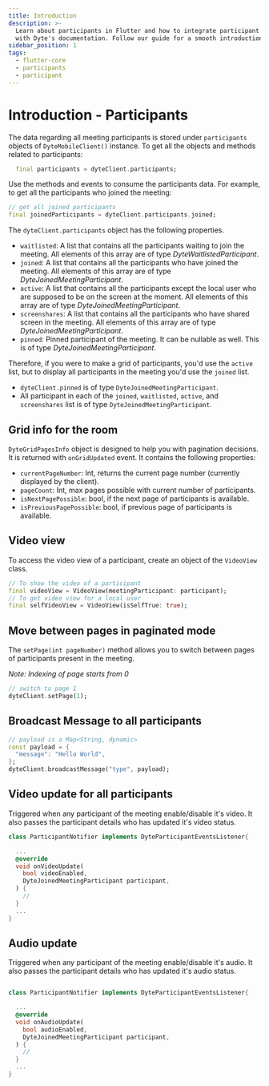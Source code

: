 ```yaml
---
title: Introduction
description: >-
  Learn about participants in Flutter and how to integrate participant features
  with Dyte's documentation. Follow our guide for a smooth introduction.
sidebar_position: 1
tags:
  - flutter-core
  - participants
  - participant
---
```


# Introduction - Participants

The data regarding all meeting participants is stored under `participants`
objects of `DyteMobileClient()` instance. To get all the objects and methods
related to participants:

```dart
  final participants = dyteClient.participants;
```

Use the methods and events to consume the participants data. For example, to get
all the participants who joined the meeting:

```dart
// get all joined participants
final joinedParticipants = dyteClient.participants.joined;
```

The `dyteClient.participants` object has the following properties.

- `waitlisted`: A list that contains all the participants waiting to join the
  meeting. All elements of this array are of type _DyteWaitlistedParticipant_.
- `joined`: A list that contains all the participants who have joined the
  meeting. All elements of this array are of type _DyteJoinedMeetingParticipant_.
- `active`: A list that contains all the participants except the local user who
  are supposed to be on the screen at the moment. All elements of this array are of type _DyteJoinedMeetingParticipant_.
- `screenshares`: A list that contains all the participants who have shared
  screen in the meeting. All elements of this array are of type _DyteJoinedMeetingParticipant_.
- `pinned`: Pinned participant of the meeting. It can be nullable as well. This is of type _DyteJoinedMeetingParticipant_.

Therefore, if you were to make a grid of participants, you'd use the `active`
list, but to display all participants in the meeting you'd use the `joined`
list.

- `dyteClient.pinned` is of type `DyteJoinedMeetingParticipant`.
- All participant in each of the `joined`, `waitlisted`, `active`, and
  `screenshares` list is of type `DyteJoinedMeetingParticipant`.

## Grid info for the room

`DyteGridPagesInfo` object is designed to help you with pagination decisions. It
is returned with `onGridUpdated` event. It contains the following properties:

- `currentPageNumber`: Int, returns the current page number (currently displayed
  by the client).
- `pageCount`: Int, max pages possible with current number of participants.
- `isNextPagePossible`: bool, if the next page of participants is available.
- `isPreviousPagePossible`: bool, if previous page of participants is available.

## Video view

To access the video view of a participant, create an object of the `VideoView` class.

```dart
// To show the video of a participant
final videoView = VideoView(meetingParticipant: participant);
// To get video view for a local user
final selfVideoView = VideoView(isSelfTrue: true);
```

## Move between pages in paginated mode

The `setPage(int pageNumber)` method allows you to switch between pages of
participants present in the meeting.

_Note: Indexing of page starts from 0_

```dart
// switch to page 1
dyteClient.setPage(1);
```

## Broadcast Message to all participants

```dart
// payload is a Map<String, dynamic>
const payload = {
  "message": "Hello World",
};
dyteClient.broadcastMessage("type", payload);
```

## Video update for all participants

Triggered when any participant of the meeting enable/disable it's video. It also passes the participant details who has updated it's video status.

```dart
class ParticipantNotifier implements DyteParticipantEventsListener{

  ...
  @override
  void onVideoUpdate(
    bool videoEnabled,
    DyteJoinedMeetingParticipant participant,
  ) {
    //
  }
  ...
}


```

## Audio update

Triggered when any participant of the meeting enable/disable it's audio. It also passes the participant details who has updated it's audio status.

```dart

class ParticipantNotifier implements DyteParticipantEventsListener{

  ...
  @override
  void onAudioUpdate(
    bool audioEnabled,
    DyteJoinedMeetingParticipant participant,
  ) {
    //
  }
  ...
}

```

<head>
  <title>Flutter Core Introduction</title>
  <meta
    name="description"
    content="Learn about participants in Flutter and how to integrate participant features with Dyte's documentation. Follow our guide for a smooth introduction."
  />
</head>
